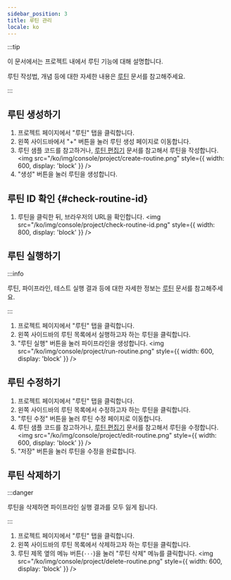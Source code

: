 ```yaml
---
sidebar_position: 3
title: 루틴 관리
locale: ko
---
```



:::tip

이 문서에서는 프로젝트 내에서 루틴 기능에 대해 설명합니다.

루틴 작성법, 개념 등에 대한 자세한 내용은 [루틴](/routine/routines) 문서를 참고해주세요.

:::

## 루틴 생성하기

<ProjectWritePermission prefix="루틴 생성은" />

1. 프로젝트 페이지에서 "루틴" 탭을 클릭합니다.
2. 왼쪽 사이드바에서 "+" 버튼을 눌러 루틴 생성 페이지로 이동합니다.
3. 루틴 샘플 코드를 참고하거나, [루틴 편집기](/routine/routines/editor) 문서를 참고해서 루틴을 작성합니다.
   <img
     src="/ko/img/console/project/create-routine.png"
     style={{ width: 600, display: 'block' }}
   />
4. "생성" 버튼을 눌러 루틴을 생성합니다.

## 루틴 ID 확인 {#check-routine-id}

1. 루틴을 클릭한 뒤, 브라우저의 URL을 확인합니다.
   <img
     src="/ko/img/console/project/check-routine-id.png"
     style={{ width: 800, display: 'block' }}
   />

## 루틴 실행하기

<ProjectWritePermission prefix="루틴 실행은" />

:::info

루틴, 파이프라인, 테스트 실행 결과 등에 대한 자세한 정보는 [루틴](/routine/routines) 문서를 참고해주세요.

:::

1. 프로젝트 페이지에서 "루틴" 탭을 클릭합니다.
2. 왼쪽 사이드바의 루틴 목록에서 실행하고자 하는 루틴을 클릭합니다.
3. "루틴 실행" 버튼을 눌러 파이프라인을 생성합니다.
   <img
     src="/ko/img/console/project/run-routine.png"
     style={{ width: 600, display: 'block' }}
   />

## 루틴 수정하기

<ProjectWritePermission prefix="루틴 수정은" />

1. 프로젝트 페이지에서 "루틴" 탭을 클릭합니다.
2. 왼쪽 사이드바의 루틴 목록에서 수정하고자 하는 루틴을 클릭합니다.
3. "루틴 수정" 버튼을 눌러 루틴 수정 페이지로 이동합니다.
4. 루틴 샘플 코드를 참고하거나, [루틴 편집기](/routine/routines/editor) 문서를 참고해서 루틴을 수정합니다.
   <img
     src="/ko/img/console/project/edit-routine.png"
     style={{ width: 600, display: 'block' }}
   />
5. "저장" 버튼을 눌러 루틴을 수정을 완료합니다.

## 루틴 삭제하기

<ProjectAdminPermission prefix="루틴 삭제는" />

:::danger

루틴을 삭제하면 파이프라인 실행 결과를 모두 잃게 됩니다.

:::

1. 프로젝트 페이지에서 "루틴" 탭을 클릭합니다.
2. 왼쪽 사이드바의 루틴 목록에서 삭제하고자 하는 루틴을 클릭합니다.
3. 루틴 제목 옆의 메뉴 버튼(`···`)을 눌러 "루틴 삭제" 메뉴를 클릭합니다.
   <img
     src="/ko/img/console/project/delete-routine.png"
     style={{ width: 600, display: 'block' }}
   />
